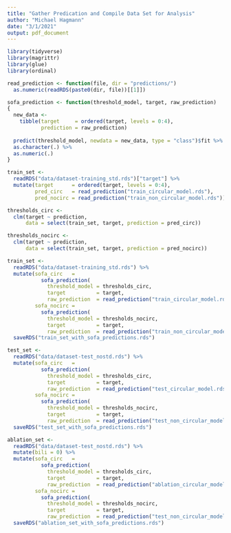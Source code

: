 ```yaml
---
title: "Gather Predication and Compile Data Set for Analysis"
author: "Michael Hagmann"
date: "3/1/2021"
output: pdf_document
---
```


```r
library(tidyverse)
library(magrittr)
library(glue) 
library(ordinal)
```


```r
read_prediction <- function(file, dir = "predictions/") 
  as.numeric(readRDS(paste0(dir, file))[[1]])
```

```r
sofa_prediction <- function(threshold_model, target, raw_prediction) 
{ 
  new_data <- 
    tibble(target     = ordered(target, levels = 0:4),
           prediction = raw_prediction) 
  
  predict(threshold_model, newdata = new_data, type = "class")$fit %>%
  as.character(.) %>%
  as.numeric(.) 
} 
```



```r
train_set <- 
  readRDS("data/dataset-training_std.rds")["target"] %>%
  mutate(target      = ordered(target, levels = 0:4),
         pred_circ   = read_prediction("train_circular_model.rds"),
         pred_nocirc = read_prediction("train_non_circular_model.rds"))

thresholds_circ <-
  clm(target ~ prediction, 
      data = select(train_set, target, prediction = pred_circ))

thresholds_nocirc <-
  clm(target ~ prediction, 
      data = select(train_set, target, prediction = pred_nocirc))
```


```r
train_set <- 
  readRDS("data/dataset-training_std.rds") %>%
  mutate(sofa_circ   = 
           sofa_prediction(
             threshold_model = thresholds_circ, 
             target          = target, 
             raw_prediction  = read_prediction("train_circular_model.rds")),
         sofa_nocirc =  
           sofa_prediction(
             threshold_model = thresholds_nocirc, 
             target          = target, 
             raw_prediction  = read_prediction("train_non_circular_model.rds"))) %T>%
  saveRDS("train_set_with_sofa_predictions.rds")
```


```r
test_set <- 
  readRDS("data/dataset-test_nostd.rds") %>%
  mutate(sofa_circ   = 
           sofa_prediction(
             threshold_model = thresholds_circ, 
             target          = target, 
             raw_prediction  = read_prediction("test_circular_model.rds")),
         sofa_nocirc =  
           sofa_prediction(
             threshold_model = thresholds_nocirc, 
             target          = target, 
             raw_prediction  = read_prediction("test_non_circular_model.rds"))) %T>%
  saveRDS("test_set_with_sofa_predictions.rds")
```

```r
ablation_set <- 
  readRDS("data/dataset-test_nostd.rds") %>%
  mutate(bili = 0) %>%
  mutate(sofa_circ   = 
           sofa_prediction(
             threshold_model = thresholds_circ, 
             target          = target, 
             raw_prediction  = read_prediction("ablation_circular_model.rds")),
         sofa_nocirc =  
           sofa_prediction(
             threshold_model = thresholds_nocirc, 
             target          = target, 
             raw_prediction  = read_prediction("test_non_circular_model.rds"))) %T>%
  saveRDS("ablation_set_with_sofa_predictions.rds")
```